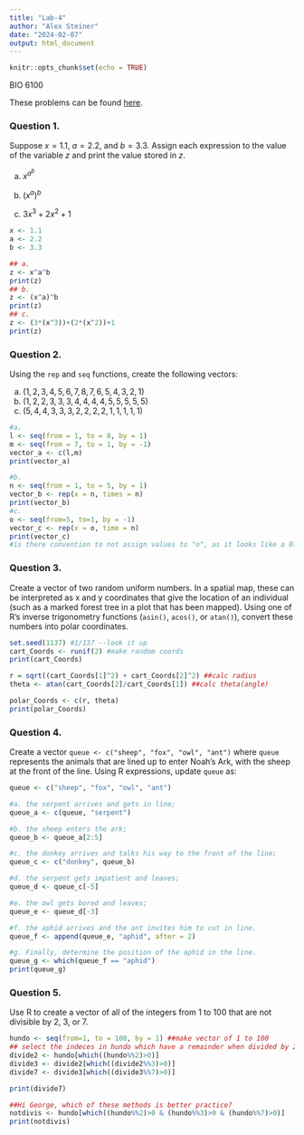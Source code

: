```yaml
---
title: "Lab-4"
author: "Alex Steiner"
date: "2024-02-07"
output: html_document
---
```


```r
knitr::opts_chunk$set(echo = TRUE)
```
BIO 6100

These problems can be found [here](https://gotellilab.github.io/Bio381/Homeworks/Homework_04.html).

### Question 1.
Suppose $x = 1.1$, $a = 2.2$, and $b = 3.3$. Assign each expression to the value of the variable $z$ and print the value stored in $z$.

a. $x^{a^b}$

b. $(x^a)^b$

c. $3x^3+2x^2+1$

```r
x <- 1.1
a <- 2.2
b <- 3.3

## a.
z <- x^a^b
print(z)
## b. 
z <- (x^a)^b
print(z)
## c. 
z <- (3*(x^3))+(2*(x^2))+1
print(z)
```

 
### Question 2.
Using the ```rep``` and ```seq``` functions, create the following vectors:
 
a. $(1,2,3,4,5,6,7,8,7,6,5,4,3,2,1)$
b. $(1,2,2,3,3,3,4,4,4,4,5,5,5,5,5)$
c. $(5,4,4,3,3,3,2,2,2,2,1,1,1,1,1)$
```r
#a.
l <- seq(from = 1, to = 8, by = 1)
m <- seq(from = 7, to = 1, by = -1)
vector_a <- c(l,m)
print(vector_a)

#b.
n <- seq(from = 1, to = 5, by = 1)
vector_b <- rep(x = n, times = n)
print(vector_b)
#c.
o <- seq(from=5, to=1, by = -1)
vector_c <- rep(x = o, time = n)
print(vector_c)
#is there convention to not assign values to "o", as it looks like a 0?
```
  
### Question 3.
Create a vector of two random uniform numbers. In a spatial map, these can be interpreted as x and y coordinates that give the location of an individual (such as a marked forest tree in a plot that has been mapped). Using one of R’s inverse trigonometry functions (```asin()```, ```acos()```, or ```atan()```), convert these numbers into polar coordinates.
```r

set.seed(1137) #1/137 --look it up
cart_Coords <- runif(2) #make random coords
print(cart_Coords)

r = sqrt((cart_Coords[1]^2) + cart_Coords[2]^2) ##calc radius
theta <- atan(cart_Coords[2]/cart_Coords[1]) ##calc theta(angle)

polar_Coords <- c(r, theta)
print(polar_Coords)
```
  
### Question 4.
Create a vector ```queue <- c("sheep", "fox", "owl", "ant")``` where ```queue``` represents the animals that are lined up to enter Noah’s Ark, with the sheep at the front of the line. Using R expressions, update ```queue``` as:
```r
queue <- c("sheep", "fox", "owl", "ant")

#a. the serpent arrives and gets in line;
queue_a <- c(queue, "serpent")

#b. the sheep enters the ark;
queue_b <- queue_a[2:5]

#c. the donkey arrives and talks his way to the front of the line;
queue_c <- c("donkey", queue_b)

#d. the serpent gets impatient and leaves;
queue_d <- queue_c[-5]

#e. the owl gets bored and leaves;
queue_e <- queue_d[-3]

#f. the aphid arrives and the ant invites him to cut in line.
queue_f <- append(queue_e, "aphid", after = 2)

#g. Finally, determine the position of the aphid in the line.
queue_g <- which(queue_f == "aphid")
print(queue_g)
```
### Question 5. 
Use R to create a vector of all of the integers from 1 to 100 that are not divisible by 2, 3, or 7. 
```r
hundo <- seq(from=1, to = 100, by = 1) ##make vector of 1 to 100
## select the indeces in hundo which have a remainder when divided by 2 
divide2 <- hundo[which((hundo%%2)>0)] 
divide3 <- divide2[which((divide2%%3)>0)]
divide7 <- divide3[which((divide3%%7)>0)]

print(divide7)

##Hi George, which of these methods is better practice? 
notdivis <- hundo[which((hundo%%2)>0 & (hundo%%3)>0 & (hundo%%7)>0)]
print(notdivis)

```

